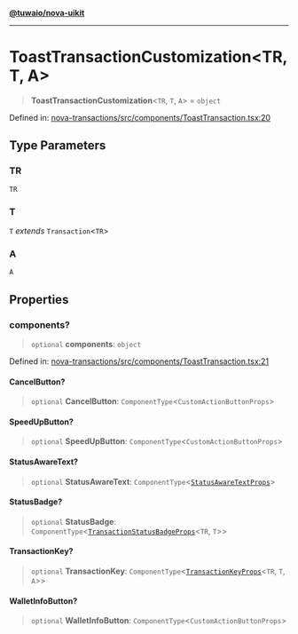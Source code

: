 [**@tuwaio/nova-uikit**](../../../README.md)

***

# ToastTransactionCustomization\<TR, T, A\>

> **ToastTransactionCustomization**\<`TR`, `T`, `A`\> = `object`

Defined in: [nova-transactions/src/components/ToastTransaction.tsx:20](https://github.com/TuwaIO/nova-uikit/blob/78a2a232911a274222f152266bfefc233948d277/packages/nova-transactions/src/components/ToastTransaction.tsx#L20)

## Type Parameters

### TR

`TR`

### T

`T` *extends* `Transaction`\<`TR`\>

### A

`A`

## Properties

### components?

> `optional` **components**: `object`

Defined in: [nova-transactions/src/components/ToastTransaction.tsx:21](https://github.com/TuwaIO/nova-uikit/blob/78a2a232911a274222f152266bfefc233948d277/packages/nova-transactions/src/components/ToastTransaction.tsx#L21)

#### CancelButton?

> `optional` **CancelButton**: `ComponentType`\<`CustomActionButtonProps`\>

#### SpeedUpButton?

> `optional` **SpeedUpButton**: `ComponentType`\<`CustomActionButtonProps`\>

#### StatusAwareText?

> `optional` **StatusAwareText**: `ComponentType`\<[`StatusAwareTextProps`](StatusAwareTextProps.md)\>

#### StatusBadge?

> `optional` **StatusBadge**: `ComponentType`\<[`TransactionStatusBadgeProps`](TransactionStatusBadgeProps.md)\<`TR`, `T`\>\>

#### TransactionKey?

> `optional` **TransactionKey**: `ComponentType`\<[`TransactionKeyProps`](TransactionKeyProps.md)\<`TR`, `T`, `A`\>\>

#### WalletInfoButton?

> `optional` **WalletInfoButton**: `ComponentType`\<`CustomActionButtonProps`\>
